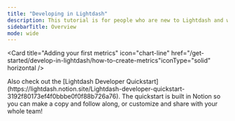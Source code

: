 ```yaml
---
title: "Developing in Lightdash"
description: This tutorial is for people who are new to Lightdash and would like to develop their existing Lightdash project. We'll go over how to use Tables and the Explore view, how to develop Tables in your project, adding your first metrics, and some more advanced configurations for your Lightdash project's content.
sidebarTitle: Overview
mode: wide
---
```


<CardGroup cols={2} > <Card title="Exploring your content" icon="compass" href="/get-started/develop-in-lightdash/exploring-your-content" iconType="solid" horizontal/> <Card title="Intro to metrics and dimensions" icon="chart-simple" href="/get-started/develop-in-lightdash/intro-metrics-dimensions" iconType="solid" horizontal/> <Card title="Using Tables and Explore view" icon="table" href="/get-started/develop-in-lightdash/using-explores" iconType="solid" horizontal/> <Card title="Adding dimensions to Lightdash" icon="rocket" href="/get-started/develop-in-lightdash/how-to-create-dimensions" iconType="solid" horizontal/> <Card title="Adding your first metrics" icon="chart-line" href="/get-started/develop-in-lightdash/how-to-create-metrics"iconType="solid" horizontal /> <Card title="Share insights with your team" icon="share-nodes" href="/get-started/develop-in-lightdash/sharing-insights" iconType="solid" horizontal/> </CardGroup>


<Note>
Also check out the [Lightdash Developer Quickstart](https://lightdash.notion.site/Lightdash-developer-quickstart-3192f80173ef4f0bbbe0f0f88b726a76). The quickstart is built in Notion so you can make a copy and follow along, or customize and share with your whole team!
</Note>
